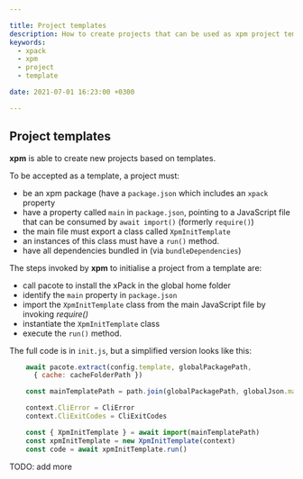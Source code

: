```yaml
---

title: Project templates
description: How to create projects that can be used as xpm project templates.
keywords:
  - xpack
  - xpm
  - project
  - template

date: 2021-07-01 16:23:00 +0300

---
```


## Project templates

**xpm** is able to create new projects based on templates.

To be accepted as a template, a project must:

- be an xpm package (have a `package.json` which includes an `xpack` property
- have a property called `main` in `package.json`, pointing to a JavaScript
  file that can be consumed by `await import()` (formerly `require()`)
- the main file must export a class called `XpmInitTemplate`
- an instances of this class must have a `run()` method.
- have all dependencies bundled in (via `bundleDependencies`)

The steps invoked by **xpm** to initialise a project from a template are:

- call pacote to install the xPack in the global home folder
- identify the `main` property in `package.json`
- import the `XpmInitTemplate` class from the main JavaScript file by
  invoking _require()_
- instantiate the `XpmInitTemplate` class
- execute the `run()` method.

The full code is in `init.js`, but a simplified version looks like this:

```js
    await pacote.extract(config.template, globalPackagePath,
      { cache: cacheFolderPath })

    const mainTemplatePath = path.join(globalPackagePath, globalJson.main)

    context.CliError = CliError
    context.CliExitCodes = CliExitCodes

    const { XpmInitTemplate } = await import(mainTemplatePath)
    const xpmInitTemplate = new XpmInitTemplate(context)
    const code = await xpmInitTemplate.run()
```

TODO: add more
